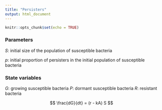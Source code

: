```yaml
---
title: "Persisters"
output: html_document
---
```


```r
knitr::opts_chunk$set(echo = TRUE)
```

### Parameters

$S$: initial size of the population of susceptible bacteria

$p$: initial proportion of persisters in the initial population of susceptible
bacteria

### State variables

$G$: growing susceptible bacteria
$P$: dormant susceptible bacteria
$R$: resistant bacteria


$$
\frac{dG}{dt} = (r - kA) S
$$
